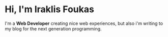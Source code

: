 # Hi, I'm Iraklis Foukas 

I'm a **Web Developer** creating nice web experiences, 
but also i'm writing to my blog for the next generation programming.